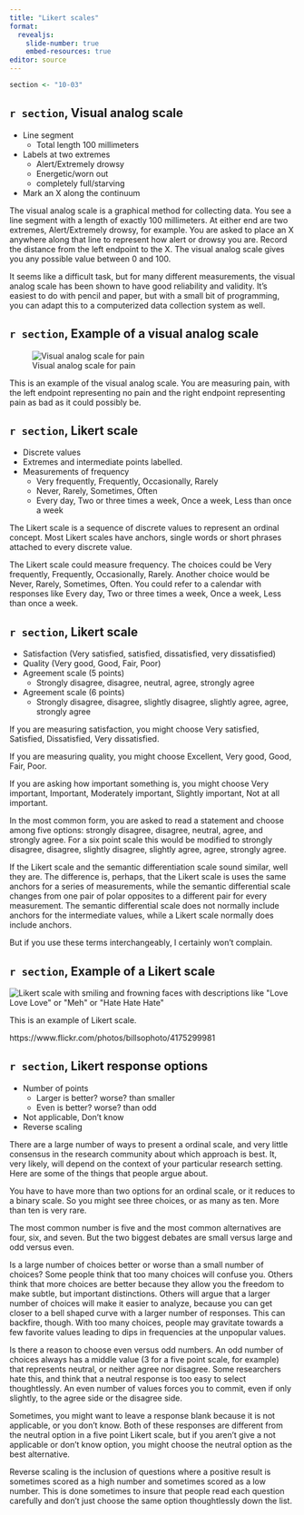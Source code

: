 ```yaml
---
title: "Likert scales"
format: 
  revealjs:
    slide-number: true
    embed-resources: true
editor: source
---
```


```r
section <- "10-03"
```

## `r section`, Visual analog scale

-   Line segment
    -   Total length 100 millimeters
-   Labels at two extremes
    -   Alert/Extremely drowsy
    -   Energetic/worn out
    -   completely full/starving
-   Mark an X along the continuum

::: notes

The visual analog scale is a graphical method for collecting data. You see a line segment with a length of exactly 100 millimeters. At either end are two extremes, Alert/Extremely drowsy, for example. You are asked to place an X anywhere along that line to represent how alert or drowsy you are. Record the distance from the left endpoint to the X. The visual analog scale gives you any possible value between 0 and 100.

It seems like a difficult task, but for many different measurements, the visual analog scale has been shown to have good reliability and validity. It's easiest to do with pencil and paper, but with a small bit of programming, you can adapt this to a computerized data collection system as well.

:::

## `r section`, Example of a visual analog scale

![Visual analog scale for pain](images/visual-analog-scale.png 'A pain assessment scale with "no pain" at one extreme and "pain as bad as it could possibly be" at the other extreme')

::: notes

This is an example of the visual analog scale. You are measuring pain, with the left endpoint representing no pain and the right endpoint representing pain as bad as it could possibly be.

:::

## `r section`, Likert scale

-   Discrete values
-   Extremes and intermediate points labelled.
-   Measurements of frequency
    -   Very frequently, Frequently, Occasionally, Rarely
    -   Never, Rarely, Sometimes, Often
    -   Every day, Two or three times a week, Once a week, Less than once a week
  
::: notes

The Likert scale is a sequence of discrete values to represent an ordinal concept. Most Likert scales have anchors, single words or short phrases attached to every discrete value.

The Likert scale could measure frequency. The choices could be Very frequently, Frequently, Occasionally, Rarely. Another choice would be Never, Rarely, Sometimes, Often. You could refer to a calendar with responses like Every day, Two or three times a week, Once a week, Less than once a week.

:::

## `r section`, Likert scale  
-   Satisfaction (Very satisfied, satisfied, dissatisfied, very dissatisfied)
-   Quality (Very good, Good, Fair, Poor)
-   Agreement scale (5 points)
    -   Strongly disagree, disagree, neutral, agree, strongly agree
-   Agreement scale (6 points)
    -   Strongly disagree, disagree, slightly disagree, slightly agree, agree, strongly agree
  
::: notes

If you are measuring satisfaction, you might choose Very satisfied, Satisfied, Dissatisfied, Very dissatisfied.

If you are measuring quality, you might choose Excellent, Very good, Good, Fair, Poor.

If you are asking how important something is, you might choose Very important, Important, Moderately important, Slightly important, Not at all important.

In the most common form, you are asked to read a statement and choose among five options: strongly disagree, disagree, neutral, agree, and strongly agree. For a six point scale this would be modified to strongly disagree, disagree, slightly disagree, slightly agree, agree, strongly agree.

If the Likert scale and the semantic differentiation scale sound similar, well they are. The difference is, perhaps, that the Likert scale is uses the same anchors for a series of measurements, while the semantic differential scale changes from one pair of polar opposites to a different pair for every measurement. The semantic differential scale does not normally include anchors for the intermediate values, while a Likert scale normally does include anchors.

But if you use these terms interchangeably, I certainly won't complain.

:::


## `r section`, Example of a Likert scale

![](images/humorous-likert-scale.png 'Likert scale with smiling and frowning faces with descriptions like "Love Love Love" or "Meh" or "Hate Hate Hate"')

::: notes

This is an example of Likert scale. 

https://www.flickr.com/photos/billsophoto/4175299981

:::

## `r section`, Likert response options

-   Number of points
    -   Larger is better? worse? than smaller
    -   Even is better? worse? than odd
-   Not applicable, Don't know
-   Reverse scaling

::: notes

There are a large number of ways to present a ordinal scale, and very little consensus in the research community about which approach is best. It, very likely, will depend on the context of your particular research setting. Here are some of the things that people argue about.

You have to have more than two options for an ordinal scale, or it reduces to a binary scale. So you might see three choices, or as many as ten. More than ten is very rare.

The most common number is five and the most common alternatives are four, six, and seven. But the two biggest debates are small versus large and odd versus even.

Is a large number of choices better or worse than a small number of choices? Some people think that too many choices will confuse you. Others think that more choices are better because they allow you the freedom to make subtle, but important distinctions. Others will argue that a larger number of choices will make it easier to analyze, because you can get closer to a bell shaped curve with a larger number of responses. This can backfire, though. With too many choices, people may gravitate towards a few favorite values leading to dips in frequencies at the unpopular values.

Is there a reason to choose even versus odd numbers. An odd number of choices always has a middle value (3 for a five point scale, for example) that represents neutral, or neither agree nor disagree. Some researchers hate this, and think that a neutral response is too easy to select thoughtlessly. An even number of values forces you to commit, even if only slightly, to the agree side or the disagree side.

Sometimes, you might want to leave a response blank because it is not applicable, or you don't know. Both of these responses are different from the neutral option in a five point Likert scale, but if you aren't give a not applicable or don't know option, you might choose the neutral option as the best alternative.

Reverse scaling is the inclusion of questions where a positive result is sometimes scored as a high number and sometimes scored as a low number. This is done sometimes to insure that people read each question carefully and don't just choose the same option thoughtlessly down the list.

:::


